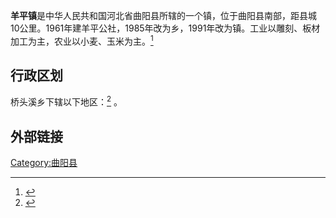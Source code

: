 {{中国乡级行政区|13/06/34/103/000}}

'''羊平镇'''是中华人民共和国河北省曲阳县所辖的一个镇，位于曲阳县南部，距县城10公里。1961年建羊平公社，1985年改为乡，1991年改为镇。工业以雕刻、板材加工为主，农业以小麦、玉米为主。<ref>{{cite web
 |url         = http://www.agri.com.cn/town/130634103000.htm
 |title       = 羊平镇信息门户（河北省保定市曲阳县）
 |accessdate  = 2011年3月13日
 |deadurl     = yes
 |archiveurl  = https://web.archive.org/web/20110707013824/http://www.agri.com.cn/town/130634103000.htm
 |archivedate = 2011年7月7日
 |df          = 
}}</ref>

== 行政区划 ==

桥头溪乡下辖以下地区：<ref>{{PRC admin/ref sgc|13/06/34/103/000}}</ref>
{{PRC admin/children|13/06/34/103/000}}。

==外部链接==
{{reflist}}

{{PRC admin/navcat|13/06/34/103/000}}

[[Category:曲阳县|Category:曲阳县]]